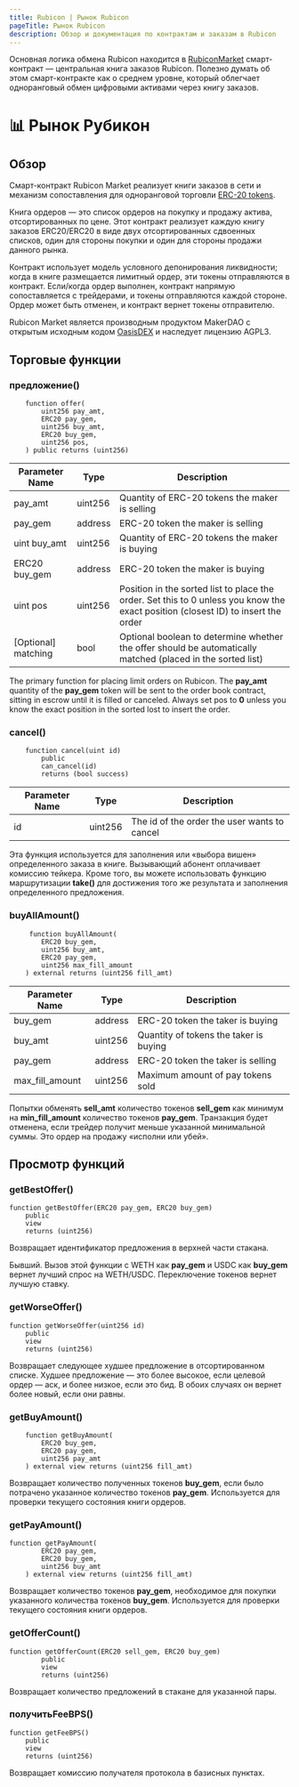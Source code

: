 ```yaml
---
title: Rubicon | Рынок Rubicon
pageTitle: Рынок Rubicon
description: Обзор и документация по контрактам и заказам в Rubicon
---
```


Основная логика обмена Rubicon находится в [RubiconMarket](https://github.com/RubiconDeFi/rubicon_protocol/blob/master/contracts/RubiconMarket.sol) смарт-контракт — центральная книга заказов Rubicon. Полезно думать об этом смарт-контракте как о среднем уровне, который облегчает одноранговый обмен цифровыми активами через книгу заказов.

# 📊 Рынок Рубикон

## Обзор

Смарт-контракт Rubicon Market реализует книги заказов в сети и механизм сопоставления для одноранговой торговли [ERC-20 tokens](https://ethereum.org/en/developers/docs/standards/tokens/erc-20/).

Книга ордеров — это список ордеров на покупку и продажу актива, отсортированных по цене. Этот контракт реализует каждую книгу заказов ERC20/ERC20 в виде двух отсортированных сдвоенных списков, один для стороны покупки и один для стороны продажи данного рынка.

Контракт использует модель условного депонирования ликвидности; когда в книге размещается лимитный ордер, эти токены отправляются в контракт. Если/когда ордер выполнен, контракт напрямую сопоставляется с трейдерами, и токены отправляются каждой стороне. Ордер может быть отменен, и контракт вернет токены отправителю.

Rubicon Market является производным продуктом MakerDAO с открытым исходным кодом [OasisDEX](https://oasisdex.com/) и наследует лицензию AGPL3.

## Торговые функции

### предложение()

```
    function offer(
        uint256 pay_amt,
        ERC20 pay_gem,
        uint256 buy_amt,
        ERC20 buy_gem,
        uint256 pos,
    ) public returns (uint256)
```

| Parameter Name         | Type        | Description                                                                                                                       |
| ---------------------- | ----------- | --------------------------------------------------------------------------------------------------------------------------------- |
| pay\_amt               | uint256     | Quantity of ERC-20 tokens the maker is selling                                                                                    |
| pay\_gem               | address     | ERC-20 token the maker is selling                                                                                                 |
| uint buy\_amt          | uint256     | Quantity of ERC-20 tokens the maker is buying                                                                                     |
| ERC20 buy\_gem         | address     | ERC-20 token the maker is buying                                                                                                  |
| uint pos               | uint256     | Position in the sorted list to place the order. Set this to 0 unless you know the exact position (closest ID) to insert the order |
| \[Optional] matching   | bool        | Optional boolean to determine whether the offer should be automatically matched (placed in the sorted list)                       |

The primary function for placing limit orders on Rubicon. The **pay_amt** quantity of the **pay_gem** token will be sent to the order book contract, sitting in escrow until it is filled or canceled. Always set pos to **0** unless you know the exact position in the sorted lost to insert the order.

### cancel()

```
    function cancel(uint id)
        public
        can_cancel(id)
        returns (bool success)
```

| Parameter Name         | Type        | Description                                    |
| ---------------------- | ----------- | ---------------------------------------------- |
| id                     | uint256     | The id of the order the user wants to cancel   |

Эта функция используется для заполнения или «выбора вишен» определенного заказа в книге. Вызывающий абонент оплачивает комиссию тейкера. Кроме того, вы можете использовать функцию маршрутизации **take()** для достижения того же результата и заполнения определенного предложения.

### buyAllAmount()

```
     function buyAllAmount(
        ERC20 buy_gem,
        uint256 buy_amt,
        ERC20 pay_gem,
        uint256 max_fill_amount
    ) external returns (uint256 fill_amt)
```

| Parameter Name         | Type        | Description                                    |
| ---------------------- | ----------- | ---------------------------------------------- |
| buy\_gem               | address     | ERC-20 token the taker is buying               |
| buy\_amt               | uint256     | Quantity of tokens the taker is buying         |
| pay\_gem               | address     | ERC-20 token the taker is selling              |
| max\_fill\_amount      | uint256     | Maximum amount of pay tokens sold              |

Попытки обменять **sell_amt** количество токенов **sell_gem** как минимум на **min_fill_amount** количество токенов **pay_gem**. Транзакция будет отменена, если трейдер получит меньше указанной минимальной суммы. Это ордер на продажу «исполни или убей».

## Просмотр функций

### getBestOffer()

```
function getBestOffer(ERC20 pay_gem, ERC20 buy_gem)
    public
    view
    returns (uint256)
```

Возвращает идентификатор предложения в верхней части стакана.

Бывший. Вызов этой функции с WETH как **pay_gem** и USDC как **buy_gem** вернет лучший спрос на WETH/USDC. Переключение токенов вернет лучшую ставку.

### getWorseOffer()

```
function getWorseOffer(uint256 id)
    public
    view
    returns (uint256)
```

Возвращает следующее худшее предложение в отсортированном списке. Худшее предложение — это более высокое, если целевой ордер — аск, и более низкое, если это бид. В обоих случаях он вернет более новый, если они равны.

### getBuyAmount()

```
    function getBuyAmount(
        ERC20 buy_gem,
        ERC20 pay_gem,
        uint256 pay_amt
    ) external view returns (uint256 fill_amt)
```

Возвращает количество полученных токенов **buy_gem**, если было потрачено указанное количество токенов **pay_gem**. Используется для проверки текущего состояния книги ордеров.

### getPayAmount()

```
function getPayAmount(
        ERC20 pay_gem,
        ERC20 buy_gem,
        uint256 buy_amt
    ) external view returns (uint256 fill_amt)
```

Возвращает количество токенов **pay_gem**, необходимое для покупки указанного количества токенов **buy_gem**. Используется для проверки текущего состояния книги ордеров.

### getOfferCount()

```
function getOfferCount(ERC20 sell_gem, ERC20 buy_gem)
        public
        view
        returns (uint256)
```

Возвращает количество предложений в стакане для указанной пары.

### получитьFeeBPS()

```
function getFeeBPS()
    public
    view
    returns (uint256)
```

Возвращает комиссию получателя протокола в базисных пунктах.